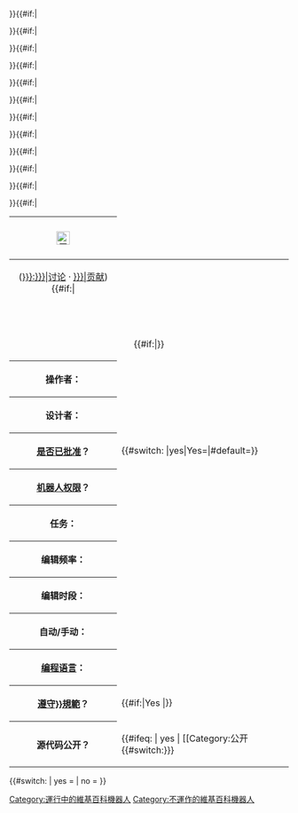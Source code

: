 {| class="infobox" style="width:21em; font-size: 90%; text-align: left;"
! colspan="2" style="text-align: center; font-size: 130%;" | {{{Bot name}}} [[File:Crystal Clear action run.svg|24px|This user is a bot.]]
|-
| colspan="2" style="text-align: center; font size: 95%;" | ([[{{{talkpagespace|{{TALKSPACE}}}}}:{{{username|{{{Bot name}}}}}}|讨论]] · [[Special:Contributions/{{{username|{{{Bot name}}}}}}|贡献]])
{{#if:{{{logo<includeonly>|</includeonly>}}}|
<tr><td colspan="2" style="text-align: center;">{{{logo}}}</td></tr>
}}{{#if:{{{image<includeonly>|</includeonly>}}}|
<tr><td colspan="2" style="text-align: center;">{{{image}}}<br />{{#if:{{{caption|}}}|{{{caption}}}}}</td></tr>
}}{{#if:{{{operator<includeonly>|</includeonly>}}}|
<tr><th>操作者：</th><td>{{{operator}}}</td></tr>
}}{{#if:{{{author<includeonly>|</includeonly>}}}|
<tr><th>设计者：</th><td>{{{author}}}</td></tr>
}}{{#if:{{{approval<includeonly>|</includeonly>}}}|
<tr><th>[[Wikipedia:机器人/申请|是否已批准]]？</th><td>{{#switch: {{{approval|}}}|yes|Yes=[[Wikipedia:机器人/申请/{{PAGENAME}}|{{{approval}}}]]|#default={{{approval}}}}}</td></tr>
}}{{#if:{{{flag<includeonly>|</includeonly>}}}|
<tr><th>[[Wikipedia:用户权限级别#机器人|机器人权限]]？</th><td>{{{flag}}}</td></tr>
}}{{#if:{{{tasks<includeonly>|</includeonly>}}}|
<tr><th>任务：</th><td>{{{tasks}}}</td></tr>
}}{{#if:{{{edit rate<includeonly>|</includeonly>}}}|
<tr><th>编辑频率：</th><td>{{{edit rate}}}</td></tr>
}}{{#if:{{{period<includeonly>|</includeonly>}}}|
<tr><th>编辑时段：</th><td>{{{period}}}</td></tr>
}}{{#if:{{{process<includeonly>|</includeonly>}}}|
<tr><th>自动/手动：</th><td>{{{process}}}</td></tr>
}}{{#if:{{{language<includeonly>|</includeonly>}}}|
<tr><th>[[编程语言]]：</th><td>{{{language}}}</td></tr>
}}{{#if:{{{Excl. comp.<includeonly>|</includeonly>}}}|
<tr><th>[[:Category:遵守規範的維基百科機器人|遵守{{{name|{{int:Group-bot}}}}}規範]]？</th><td>{{#if:{{{Excl. comp.|}}}|Yes [[Category:遵守規範的維基百科機器人|{{PAGENAME}}]]|}}</td></tr>
}}{{#if:{{{source<includeonly>|</includeonly>}}}|
<tr><th>源代码公开？</th><td>{{{source}}} {{#ifeq: {{{source}}} | yes | [[Category:公开{{#switch:{{{lang_cat|{{{language}}}}}}
|C++
|Python
|Perl
|Java
|PHP
|C Sharp=  {{{lang_cat|{{{language}}}}}} 
|pywikipedia=  Python 
|#default=  }}代码的维基百科机器人|{{PAGENAME}}]] }}
{{#ifeq: {{{source}}} | Yes | [[Category:开放{{#switch:{{{lang_cat|{{{language}}}}}}
|C++
|Python
|Perl
|Java
|PHP
|JavaScript
|C Sharp=  {{{lang_cat|{{{language}}}}}} 
|pywikipedia=  Python 
|#default=  }}代码的维基百科机器人|{{PAGENAME}}]] }}</td></tr>
}}{{#if:{{{shutoff<includeonly>|</includeonly>}}}|
<tr><th>可以緊急停止？</th><td>{{{shutoff|{{{shutoff_compliant|{{#if:yes|Yes }}}}}}}}</td></tr>
}}
{{#if:{{{other<includeonly>|</includeonly>}}}|
<tr><th>其他信息</th><td>{{{other|}}}</td></tr>
}}
|}
{{#switch: {{{active|}}} 
| yes = [[Category:運行中的維基百科機器人]]
| no = [[Category:不運作的維基百科機器人]]
}}<noinclude>
{{Documentation}}
<!-- PLEASE ADD CATEGORIES AND INTERWIKIS TO THE /doc SUBPAGE, THANKS. -->
</noinclude>